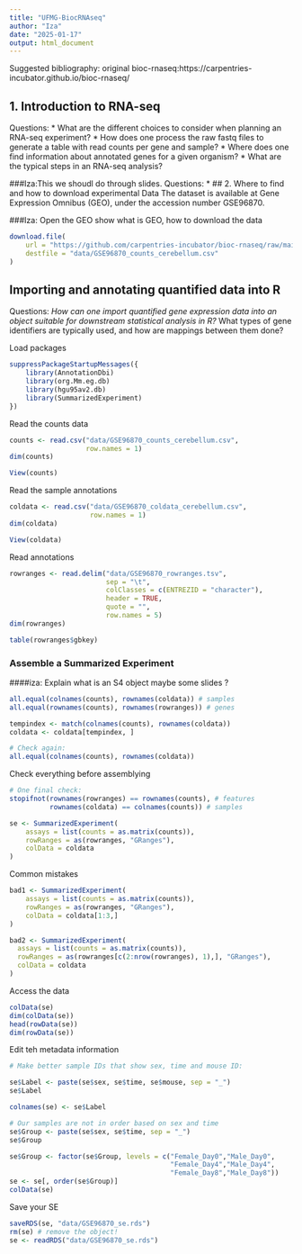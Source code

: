 ```yaml
---
title: "UFMG-BiocRNAseq"
author: "Iza"
date: "2025-01-17"
output: html_document
---
```


Suggested bibliography:
original bioc-rnaseq:https://carpentries-incubator.github.io/bioc-rnaseq/

## 1. Introduction to RNA-seq
Questions:
* What are the different choices to consider when planning an RNA-seq experiment?
* How does one process the raw fastq files to generate a table with read counts per gene and sample?
* Where does one find information about annotated genes for a given organism?
* What are the typical steps in an RNA-seq analysis?

###Iza:This we shoudl do through slides.
Questions:
*
*
*
## 2. Where to find and how to download experimental Data
The dataset is available at Gene Expression Omnibus (GEO), under the accession number GSE96870. 

###Iza: Open the GEO show what is GEO, how to download the data
```r
download.file(
    url = "https://github.com/carpentries-incubator/bioc-rnaseq/raw/main/episodes/data/GSE96870_counts_cerebellum.csv", 
    destfile = "data/GSE96870_counts_cerebellum.csv"
)
```

## Importing and annotating quantified data into R
Questions:
*How can one import quantified gene expression data into an object suitable for downstream statistical analysis in R?
*What types of gene identifiers are typically used, and how are mappings between them done?

Load packages
```r
suppressPackageStartupMessages({
    library(AnnotationDbi)
    library(org.Mm.eg.db)
    library(hgu95av2.db)
    library(SummarizedExperiment)
})
```

Read the counts data
```r
counts <- read.csv("data/GSE96870_counts_cerebellum.csv", 
                   row.names = 1)
dim(counts)

View(counts)
```

Read the sample annotations
```r
coldata <- read.csv("data/GSE96870_coldata_cerebellum.csv",
                    row.names = 1)
dim(coldata)

View(coldata)
```

Read annotations
```r
rowranges <- read.delim("data/GSE96870_rowranges.tsv", 
                        sep = "\t", 
                        colClasses = c(ENTREZID = "character"),
                        header = TRUE, 
                        quote = "", 
                        row.names = 5)
dim(rowranges)

table(rowranges$gbkey)
```

### Assemble a Summarized Experiment
####iza: Explain what is an S4 object maybe some slides ?
```r
all.equal(colnames(counts), rownames(coldata)) # samples
all.equal(rownames(counts), rownames(rowranges)) # genes

tempindex <- match(colnames(counts), rownames(coldata))
coldata <- coldata[tempindex, ]

# Check again:
all.equal(colnames(counts), rownames(coldata)) 
```

Check everything before assemblying
```r
# One final check:
stopifnot(rownames(rowranges) == rownames(counts), # features
          rownames(coldata) == colnames(counts)) # samples

se <- SummarizedExperiment(
    assays = list(counts = as.matrix(counts)),
    rowRanges = as(rowranges, "GRanges"),
    colData = coldata
)
```

Common mistakes
```r
bad1 <- SummarizedExperiment(
    assays = list(counts = as.matrix(counts)),
    rowRanges = as(rowranges, "GRanges"),
    colData = coldata[1:3,]
)

bad2 <- SummarizedExperiment(
  assays = list(counts = as.matrix(counts)),
  rowRanges = as(rowranges[c(2:nrow(rowranges), 1),], "GRanges"),
  colData = coldata
)
```


Access the data
```r
colData(se)
dim(colData(se))
head(rowData(se))
dim(rowData(se))

```

Edit teh metadata information
```r
# Make better sample IDs that show sex, time and mouse ID:

se$Label <- paste(se$sex, se$time, se$mouse, sep = "_")
se$Label

colnames(se) <- se$Label

# Our samples are not in order based on sex and time
se$Group <- paste(se$sex, se$time, sep = "_")
se$Group

se$Group <- factor(se$Group, levels = c("Female_Day0","Male_Day0", 
                                        "Female_Day4","Male_Day4",
                                        "Female_Day8","Male_Day8"))
se <- se[, order(se$Group)]
colData(se)
```

Save your SE
```r
saveRDS(se, "data/GSE96870_se.rds")
rm(se) # remove the object!
se <- readRDS("data/GSE96870_se.rds")
```

